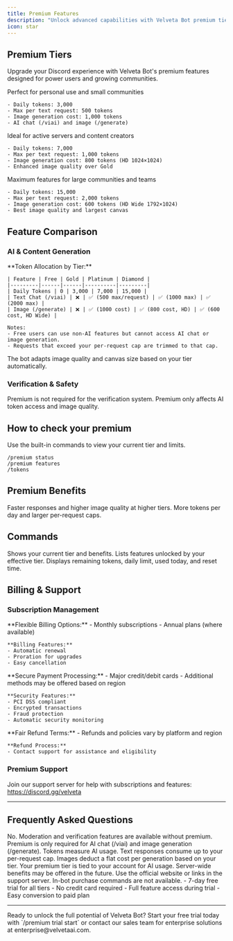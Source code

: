 ---
title: Premium Features
description: "Unlock advanced capabilities with Velveta Bot premium tiers."
icon: star
---

## Premium Tiers

Upgrade your Discord experience with Velveta Bot's premium features designed for power users and growing communities.

<CardGroup cols={3}>
  <Card title="Gold Tier" icon="gem" color="#FFD700">
    Perfect for personal use and small communities
    
    - Daily tokens: 3,000
    - Max per text request: 500 tokens
    - Image generation cost: 1,000 tokens
    - AI chat (/viai) and image (/generate)
  </Card>
  
  <Card title="Platinum Tier" icon="diamond" color="#E5E4E2">
    Ideal for active servers and content creators
    
    - Daily tokens: 7,000
    - Max per text request: 1,000 tokens
    - Image generation cost: 800 tokens (HD 1024×1024)
    - Enhanced image quality over Gold
  </Card>
  
  <Card title="Diamond Tier" icon="crown" color="#B9F2FF">
    Maximum features for large communities and teams
    
    - Daily tokens: 15,000
    - Max per text request: 2,000 tokens
    - Image generation cost: 600 tokens (HD Wide 1792×1024)
    - Best image quality and largest canvas
  </Card>
</CardGroup>

## Feature Comparison

### AI & Content Generation

<Tabs>
  <Tab title="Daily Token Limits">
    **Token Allocation by Tier:**
    
    | Feature | Free | Gold | Platinum | Diamond |
    |---------|------|------|----------|---------|
    | Daily Tokens | 0 | 3,000 | 7,000 | 15,000 |
    | Text Chat (/viai) | ❌ | ✅ (500 max/request) | ✅ (1000 max) | ✅ (2000 max) |
    | Image (/generate) | ❌ | ✅ (1000 cost) | ✅ (800 cost, HD) | ✅ (600 cost, HD Wide) |
    
    Notes:
    - Free users can use non-AI features but cannot access AI chat or image generation.
    - Requests that exceed your per-request cap are trimmed to that cap.
  </Tab>
  
  <Tab title="AI Capabilities">
    The bot adapts image quality and canvas size based on your tier automatically.
  </Tab>
</Tabs>

### Verification & Safety

<Info>Premium is not required for the verification system. Premium only affects AI token access and image quality.</Info>

## How to check your premium

Use the built-in commands to view your current tier and limits.

```
/premium status
/premium features
/tokens
```

## Premium Benefits

<CardGroup cols={2}>
  <Card title="Priority AI Access" icon="rocket">
    Faster responses and higher image quality at higher tiers.
  </Card>
  <Card title="Bigger Daily Limits" icon="chart-line">
    More tokens per day and larger per-request caps.
  </Card>
</CardGroup>

## Commands

<AccordionGroup>
  <Accordion title="/premium status">
    Shows your current tier and benefits.
  </Accordion>
  <Accordion title="/premium features">
    Lists features unlocked by your effective tier.
  </Accordion>
  <Accordion title="/tokens">
    Displays remaining tokens, daily limit, used today, and reset time.
  </Accordion>
</AccordionGroup>

## Billing & Support

### Subscription Management

<AccordionGroup>
  <Accordion title="Billing Cycles">
    **Flexible Billing Options:**
    - Monthly subscriptions
    - Annual plans (where available)
    
    **Billing Features:**
    - Automatic renewal
    - Proration for upgrades
    - Easy cancellation
  </Accordion>

  <Accordion title="Payment Methods">
    **Secure Payment Processing:**
    - Major credit/debit cards
    - Additional methods may be offered based on region
    
    **Security Features:**
    - PCI DSS compliant
    - Encrypted transactions
    - Fraud protection
    - Automatic security monitoring
  </Accordion>

  <Accordion title="Refund Policy">
    **Fair Refund Terms:**
    - Refunds and policies vary by platform and region
    
    **Refund Process:**
    - Contact support for assistance and eligibility
  </Accordion>
</AccordionGroup>

### Premium Support

Join our support server for help with subscriptions and features: https://discord.gg/velveta

---

## Frequently Asked Questions

<AccordionGroup>
  <Accordion title="Do I need premium to use the bot?">
    No. Moderation and verification features are available without premium. Premium is only required for AI chat (/viai) and image generation (/generate).
  </Accordion>

  <Accordion title="How are tokens calculated?">
    Tokens measure AI usage. Text responses consume up to your per-request cap. Images deduct a flat cost per generation based on your tier.
  </Accordion>

  <Accordion title="Can I share premium across servers?">
    Your premium tier is tied to your account for AI usage. Server-wide benefits may be offered in the future.
  </Accordion>

  <Accordion title="Where can I buy premium?">
    Use the official website or links in the support server. In-bot purchase commands are not available.
  </Accordion>
    - 7-day free trial for all tiers
    - No credit card required
    - Full feature access during trial
    - Easy conversion to paid plan
  </Accordion>
</AccordionGroup>

---

<Info>
Ready to unlock the full potential of Velveta Bot? Start your free trial today with `/premium trial start` or contact our sales team for enterprise solutions at enterprise@velvetaai.com.
</Info>
